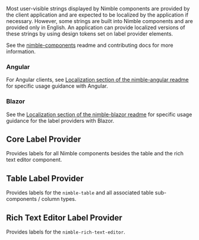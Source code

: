 
<Meta title="Tokens/Label Providers" />
<Title>Label Providers</Title>

Most user-visible strings displayed by Nimble components are provided by the client application and are expected to be localized by the application if necessary. However, some strings are built into Nimble components and are provided only in English. An application can provide localized versions of these strings by using design tokens set on label provider elements.

See the <a href="https://github.com/ni/nimble/tree/main/packages/nimble-components">nimble-components</a> readme and
contributing docs for more information.

### Angular

For Angular clients, see [Localization section of the nimble-angular readme](https://github.com/ni/nimble/blob/main/angular-workspace/projects/ni/nimble-angular/README.md#localization-optional) for specific usage guidance with Angular.

### Blazor

See the [Localization section of the nimble-blazor readme](https://github.com/ni/nimble/tree/main/packages/nimble-blazor#localization-optional) for specific usage guidance for the label providers with Blazor.

## Core Label Provider

Provides labels for all Nimble components besides the table and the rich text editor component.

<Canvas of={coreLabelProvider} sourceState="none" />

## Table Label Provider

Provides labels for the `nimble-table` and all associated table sub-components / column types.

<Canvas of={tableLabelProvider} sourceState="none" />

## Rich Text Editor Label Provider

Provides labels for the `nimble-rich-text-editor`.

<Canvas of={richTextEditorLabelProvider} sourceState="none" />

